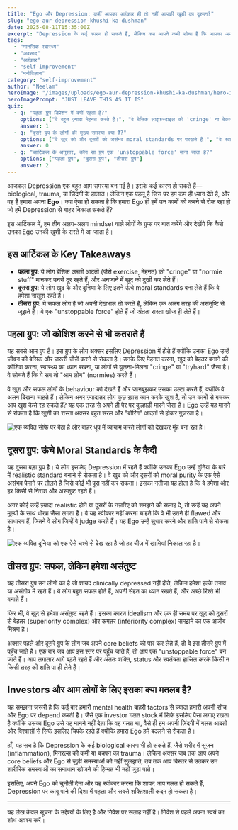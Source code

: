 ```yaml
---
title: "Ego और Depression: कहीं आपका अहंकार ही तो नहीं आपकी खुशी का दुश्मन?"
slug: "ego-aur-depression-khushi-ka-dushman"
date: 2025-08-11T15:35:00Z
excerpt: "Depression के कई कारण हो सकते हैं, लेकिन क्या आपने कभी सोचा है कि आपका अपना Ego भी इसकी एक बड़ी वजह हो सकता है? यह आर्टिकल बताता है कि कैसे तीन तरह के लोगों का Ego उनकी खुशी के रास्ते में आ जाता है।"
tags:
  - "मानसिक स्वास्थ्य"
  - "अवसाद"
  - "अहंकार"
  - "self-improvement"
  - "मनोविज्ञान"
category: "self-improvement"
author: "Neelam"
heroImage: "/images/uploads/ego-aur-depression-khushi-ka-dushman/hero-image.jpg"
heroImagePrompt: "JUST LEAVE THIS AS IT IS"
quiz:
  - q: "पहला ग्रुप डिप्रेशन में क्यों रहता है?"
    options: ["वे बहुत ज़्यादा मेहनत करते हैं।", "वे बेसिक लाइफस्टाइल को 'cringe' या बेकार समझते हैं।", "उनके पास अवास्तविक नैतिक मानक हैं।"]
    answer: 1
  - q: "दूसरे ग्रुप के लोगों की मुख्य समस्या क्या है?"
    options: ["वे खुद को और दूसरों को असंभव moral standards पर परखते हैं।", "वे स्वास्थ्य का ध्यान नहीं रखते।", "वे समाज में घुलना-मिलना पसंद नहीं करते।"]
    answer: 0
  - q: "आर्टिकल के अनुसार, कौन सा ग्रुप एक 'unstoppable force' माना जाता है?"
    options: ["पहला ग्रुप", "दूसरा ग्रुप", "तीसरा ग्रुप"]
    answer: 2
---
```


आजकल Depression एक बहुत आम समस्या बन गई है। इसके कई कारण हो सकते हैं—biological, trauma, या ज़िंदगी के हालात। लेकिन एक पहलू है जिस पर हम कम ही ध्यान देते हैं, और वह है हमारा अपना **Ego**। क्या ऐसा हो सकता है कि हमारा Ego ही हमें उन कामों को करने से रोक रहा हो जो हमें Depression से बाहर निकाल सकते हैं?

इस आर्टिकल में, हम तीन अलग-अलग mindset वाले लोगों के ग्रुप्स पर बात करेंगे और देखेंगे कि कैसे उनका Ego उनकी खुशी के रास्ते में आ जाता है।

## इस आर्टिकल के Key Takeaways

*   **पहला ग्रुप:** ये लोग बेसिक अच्छी आदतों (जैसे exercise, मेहनत) को "cringe" या "normie stuff" मानकर उनसे दूर रहते हैं, और अनजाने में खुद को दुखी कर लेते हैं।
*   **दूसरा ग्रुप:** ये लोग खुद के और दुनिया के लिए इतने ऊंचे moral standards बना लेते हैं कि वे हमेशा नाखुश रहते हैं।
*   **तीसरा ग्रुप:** ये सफल लोग हैं जो अपनी देखभाल तो करते हैं, लेकिन एक अलग तरह की असंतुष्टि से जूझते हैं। वे एक "unstoppable force" होते हैं जो अंततः रास्ता खोज ही लेते हैं।

## पहला ग्रुप: जो कोशिश करने से भी कतराते हैं

यह सबसे आम ग्रुप है। इस ग्रुप के लोग अक्सर इसलिए Depression में होते हैं क्योंकि उनका Ego उन्हें जीवन की बेसिक और ज़रूरी चीज़ें करने से रोकता है। उनके लिए मेहनत करना, खुद को बेहतर बनाने की कोशिश करना, स्वास्थ्य का ध्यान रखना, या लोगों से घुलना-मिलना "cringe" या "tryhard" जैसा है। वे सोचते हैं कि ये सब तो "आम लोग" (normies) करते हैं।

वे खुश और सफल लोगों के behaviour को देखते हैं और जानबूझकर उसका उल्टा करते हैं, क्योंकि वे अलग दिखना चाहते हैं। लेकिन अगर ज़्यादातर लोग कुछ ख़ास काम करके खुश हैं, तो उन कामों से बचकर आप खुश कैसे रह सकते हैं? यह एक तरह से अपने ही पैर पर कुल्हाड़ी मारने जैसा है। Ego उन्हें यह मानने से रोकता है कि खुशी का रास्ता अक्सर बहुत सरल और "बोरिंग" आदतों से होकर गुज़रता है।

![एक व्यक्ति सोफे पर बैठा है और बाहर धूप में व्यायाम करते लोगों को देखकर मुंह बना रहा है।](/images/uploads/ego-aur-depression-khushi-ka-dushman/ego-vs-action.png)

## दूसरा ग्रुप: ऊंचे Moral Standards के कैदी

यह दूसरा बड़ा ग्रुप है। ये लोग इसलिए Depression में रहते हैं क्योंकि उनका Ego उन्हें दुनिया के बारे में realistic standard बनाने से रोकता है। वे खुद को और दूसरों को moral purity के एक ऐसे असंभव पैमाने पर तौलते हैं जिसे कोई भी पूरा नहीं कर सकता। इसका नतीजा यह होता है कि वे हमेशा और हर किसी से निराश और असंतुष्ट रहते हैं।

अगर कोई उन्हें ज़्यादा realistic होने या दूसरों के नज़रिए को समझने की सलाह दे, तो उन्हें यह अपने मूल्यों के साथ धोखा जैसा लगता है। वे यह स्वीकार नहीं करना चाहते कि वे भी उतने ही flawed और साधारण हैं, जितने वे लोग जिन्हें वे judge करते हैं। यह Ego उन्हें सुधार करने और शांति पाने से रोकता है।

![एक व्यक्ति दुनिया को एक ऐसे चश्मे से देख रहा है जो हर चीज़ में खामियां निकाल रहा है।](/images/uploads/ego-aur-depression-khushi-ka-dushman/unrealistic-standards.png)

## तीसरा ग्रुप: सफल, लेकिन हमेशा असंतुष्ट

यह तीसरा ग्रुप उन लोगों का है जो शायद clinically depressed नहीं होते, लेकिन हमेशा हल्के तनाव या असंतोष में रहते हैं। ये लोग बहुत सफल होते हैं, अपनी सेहत का ध्यान रखते हैं, और अच्छे रिश्ते भी बनाते हैं।

फिर भी, वे खुद से हमेशा असंतुष्ट रहते हैं। इसका कारण idealism और एक ही समय पर खुद को दूसरों से बेहतर (superiority complex) और कमतर (inferiority complex) समझने का एक अजीब मिश्रण है।

अक्सर पहले और दूसरे ग्रुप के लोग जब अपने core beliefs को पार कर लेते हैं, तो वे इस तीसरे ग्रुप में पहुँच जाते हैं। एक बार जब आप इस स्तर पर पहुँच जाते हैं, तो आप एक "unstoppable force" बन जाते हैं। आप लगातार आगे बढ़ते रहते हैं और अंततः शक्ति, status और स्वतंत्रता हासिल करके किसी न किसी तरह की शांति पा ही लेते हैं।

## Investors और आम लोगों के लिए इसका क्या मतलब है?

यह समझना ज़रूरी है कि कई बार हमारी mental health बाहरी factors से ज़्यादा हमारी अपनी सोच और Ego पर depend करती है। जैसे एक investor गलत stock में सिर्फ इसलिए पैसा लगाए रखता है क्योंकि उसका Ego उसे यह मानने नहीं देता कि वह गलत था, वैसे ही हम अपनी ज़िंदगी में गलत आदतों और विश्वासों से सिर्फ इसलिए चिपके रहते हैं क्योंकि हमारा Ego हमें बदलने से रोकता है।

हाँ, यह सच है कि Depression के कई biological कारण भी हो सकते हैं, जैसे शरीर में सूजन (inflammation), मिनरल्स की कमी या बचपन का trauma। लेकिन अक्सर जब तक आप अपने core beliefs और Ego से जुड़ी समस्याओं को नहीं सुलझाते, तब तक आप बिस्तर से उठकर उन शारीरिक समस्याओं का समाधान खोजने की हिम्मत भी नहीं जुटा पाते।

इसलिए, अपने Ego को चुनौती देना और यह स्वीकार करना कि शायद आप गलत हो सकते हैं, Depression पर काबू पाने की दिशा में पहला और सबसे शक्तिशाली कदम हो सकता है।

---
यह लेख केवल सूचना के उद्देश्यों के लिए है और निवेश पर सलाह नहीं है। निवेश से पहले अपना स्वयं का शोध अवश्य करें।